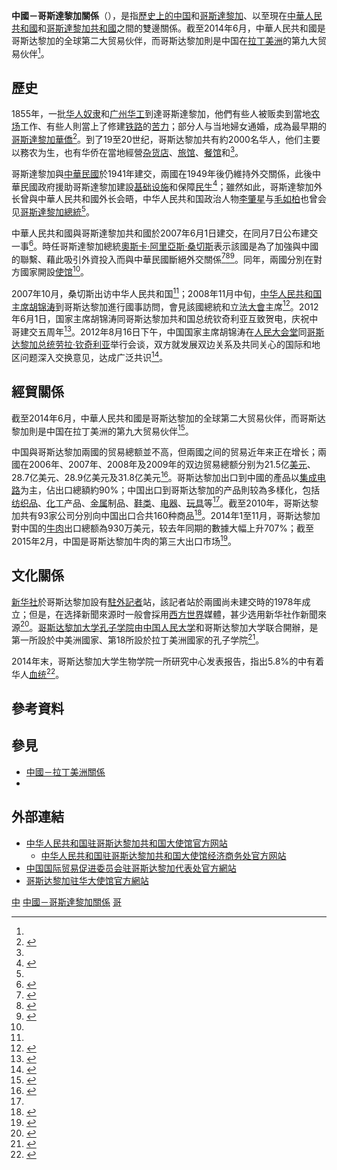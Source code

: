 {{NoteTA|G1=地名}}

{{not|中華民國與哥斯大黎加關係}}
{{Dablink|關於其他「中」字國家與「哥」字國家的外交關係，詳見'''[[中哥關係|中哥關係 (消歧義)]]'''。}}

{{Infobox Bilateral relations|中國－哥斯達黎加|中國|哥斯達黎加|map=China Costa Rica Locator.png|mission1=[[中國駐哥斯達黎加大使館|中國駐哥斯達黎加大使館]]|mission2=[[哥斯達黎加駐華大使館|哥斯達黎加駐華大使館]]|envoytitle1=[[中國駐哥斯達黎加大使列表|大使]]|envoy1=[[汤恒_(1965年)|汤恒]]|envoytitle2=[[哥斯達黎加駐華大使列表|大使]]|envoy2=[[]]<ref>{{cite web |title = 驻华大使到任顺序及递交国书日期 |url = https://www.mfa.gov.cn/web/lbfw_673061/fgzl_673083/202201/t20220114_10495616.shtml |publisher = 中华人民共和国外交部 }}</ref>}}

'''中國－哥斯達黎加關係'''（{{lang-es|Relaciones China-Costa Rica}}），是指[[中国|歷史上的中国]]和[[哥斯達黎加歷史|哥斯達黎加]]、以至現在[[中華人民共和國|中華人民共和國]]和[[哥斯達黎加共和國|哥斯達黎加共和國]]之間的雙邊關係。截至2014年6月，中華人民共和國是哥斯达黎加的全球第二大贸易伙伴，而哥斯达黎加則是中国在[[拉丁美洲|拉丁美洲]]的第九大贸易伙伴<ref name="China"/>。

== 歷史 ==
1855年，一批[[华人|华人]][[奴隶|奴隶]]和[[广州|广州]][[华工|华工]]到達哥斯達黎加，他們有些人被贩卖到當地[[农场|农场]]工作、有些人則當上了修建[[铁路|铁路]]的[[苦力|苦力]]；部分人与当地婦女通婚，成為最早期的[[哥斯达黎加华人|哥斯達黎加華僑]]<ref name=workers>{{cite news|author1=马荣丽|author2=周迎春|title=华人移民的美洲第一份工 大洋对岸来的人|url=http://www.cqqnb.net/ebook/201440/13718.html|accessdate=2015-02-20|newspaper=重庆青年报|date=2014-10-23|archiveurl=https://web.archive.org/web/20150220074002/http://www.cqqnb.net/ebook/201440/13718.html|archivedate=2015-02-20}}</ref>。到了19至20世纪，哥斯达黎加共有約2000名华人，他们主要以務农为生，也有华侨在當地經營[[杂货店|杂货店]]、[[旅馆|旅馆]]、[[餐馆|餐馆]]和{{link-en|贸易行|Trading company}}<ref name=workers/>。

哥斯達黎加與[[中華民國|中華民國]]於1941年建交，兩國在1949年後仍維持外交關係，此後中華民國政府援助哥斯達黎加建設[[基础设施|基础设施]]和保障[[民生|民生]]<ref>{{cite news|title=黃志芳宣佈與哥斯達黎加“斷交”並請辭負責 |url=http://hk.crntt.com/doc/1003/8/3/2/100383233.html?coluid=7&kindid=0&docid=100383233 |accessdate=2015-02-20 |archiveurl=https://web.archive.org/web/20150220023928/http://hk.crntt.com/doc/1003/8/3/2/100383233.html?coluid=7&kindid=0&docid=100383233 |newspaper=中國評論新聞網 |date=2007-06-07 |archivedate=2015-02-20 |deadurl=yes }}</ref>；雖然如此，哥斯達黎加外长曾與中華人民共和國外长会晤，中华人民共和国政治人物[[李肇星|李肇星]]与[[毛如柏|毛如柏]]也曾会见[[哥斯達黎加總統|哥斯達黎加總統]]<ref name="hist"/>。

中華人民共和國與哥斯達黎加共和國於2007年6月1日建交，在同月7日公布建交一事<ref name="hist">{{cite web|title=中国与哥斯达黎加关系简况|url=http://cr.chineseembassy.org/chn/zggx/t840046.htm|publisher=中华人民共和国驻哥斯达黎加大使馆|accessdate=2015-02-20|date=2013-03-01|archive-date=2015-02-20|archive-url=https://web.archive.org/web/20150220110900/http://cr.chineseembassy.org/chn/zggx/t840046.htm|dead-url=no}}</ref>。時任哥斯達黎加總統[[奧斯卡·阿里亞斯·桑切斯|奧斯卡·阿里亞斯·桑切斯]]表示該國是為了加強與中國的聯繫、藉此吸引外資投入而與中華民國斷絕外交關係<ref>{{cite news|archivedate=2009-01-07 |archiveurl=https://web.archive.org/web/20090107082311/http://news.bbc.co.uk/chinese/trad/hi/newsid_6720000/newsid_6729000/6729047.stm |title=哥斯達黎加與台灣斷交轉與中國建交 |url=http://news.bbc.co.uk/chinese/trad/hi/newsid_6720000/newsid_6729000/6729047.stm |accessdate=2015-02-20 |newspaper=BBC 中文網 |date=2007-06-07 |deadurl=yes }}</ref><ref>{{Cite web|title=Costa Rica: Donación china financiará rehabilitación tras emergencia por inundaciones - Costa Rica|url=https://reliefweb.int/report/costa-rica/costa-rica-donaci%C3%B3n-china-financiar%C3%A1-rehabilitaci%C3%B3n-tras-emergencia-por|accessdate=2021-04-12|work=ReliefWeb|language=en}}</ref><ref>{{Cite web|title=New left regimes ally with China|url=https://www.cetri.be/New-left-regimes-ally-with-China|accessdate=2021-04-12|date=2021-04-12|last=Beaulande|first=Guillaume|work=Centre tricontinental|language=en}}</ref>。同年，兩國分別在對方國家開設[[使馆|使馆]]<ref name="hist"/>。

2007年10月，桑切斯出访中华人民共和国<ref name="China"/>；2008年11月中旬，[[中华人民共和国主席|中华人民共和国主席]][[胡锦涛|胡锦涛]]到哥斯达黎加進行國事訪問，會見該國總統和[[哥斯达黎加立法大会|立法大會]]主席<ref>{{cite news|title=結束哥斯達黎加之行　胡錦濤前往古巴訪問 |url=http://hk.crntt.com/doc/1008/0/3/6/100803605.html?coluid=7&kindid=0&docid=100803605 |accessdate=2015-02-20 |newspaper=中國評論新聞網 |date=2008-11-18 |archiveurl=https://web.archive.org/web/20150220042519/http://hk.crntt.com/doc/1008/0/3/6/100803605.html?coluid=7&kindid=0&docid=100803605 |archivedate=2015-02-20 |deadurl=yes }}</ref>。2012年6月1日，国家主席胡锦涛同哥斯达黎加共和国总统钦奇利亚互致贺电，庆祝中哥建交五周年<ref>{{Cite web|title=胡锦涛与哥斯达黎加总统互致贺电庆祝建交五周年|url=http://www.gov.cn/ldhd/2012-06/01/content_2151173.htm|accessdate=2021-04-12|work=www.gov.cn}}</ref>。2012年8月16日下午，中国国家主席胡锦涛在[[人民大会堂|人民大会堂]]同[[哥斯达黎加总统|哥斯达黎加总统]][[劳拉·钦奇利亚|劳拉·钦奇利亚]]举行会谈，双方就发展双边关系及共同关心的国际和地区问题深入交换意见，达成广泛共识<ref>{{Cite web|title=国家主席胡锦涛同哥斯达黎加总统钦奇利亚举行会谈_新浪新闻|url=http://news.sina.com.cn/o/2012-08-17/072024984949.shtml|accessdate=2021-04-12|work=news.sina.com.cn}}</ref>。

== 經貿關係 ==
{{Gallery
|title=中國－哥斯達黎加貿易的商品比例
|width=300
|height=250
|align=center
|lines=1
|File:China to Costa Rica 2012.svg|中國出口到哥斯達黎加的商品（2012年）<ref>{{cite web|author=Alexander Simoes|title=产品中国出口到哥斯达黎加 (2012)|url=http://atlas.media.mit.edu/explore/tree_map/hs/export/chn/cri/show/2012/|publisher=Observatory of Economic Complexity|accessdate=2015-02-20|archive-date=2015-02-20|archive-url=https://web.archive.org/web/20150220114723/http://atlas.media.mit.edu/explore/tree_map/hs/export/chn/cri/show/2012/|dead-url=no}}</ref>
|File:Costa Rica to China 2012.svg|哥斯達黎加出口到中國的商品（2012年）<ref>{{cite web|author=Alexander Simoes|title=产品哥斯达黎加出口到中国 (2012)|url=http://atlas.media.mit.edu/explore/tree_map/hs/export/cri/chn/show/2012/|publisher=Observatory of Economic Complexity|accessdate=2015-02-20|archive-date=2015-02-20|archive-url=https://web.archive.org/web/20150220105812/http://atlas.media.mit.edu/explore/tree_map/hs/export/cri/chn/show/2012/|dead-url=no}}</ref>
}}
截至2014年6月，中華人民共和國是哥斯达黎加的全球第二大贸易伙伴，而哥斯达黎加則是中国在拉丁美洲的第九大贸易伙伴<ref name="China">{{cite web|title=中哥经贸关系简况 |url=http://cr.mofcom.gov.cn/article/zxhz/hzjj/201406/20140600623890.shtml |publisher=中华人民共和国驻哥斯达黎加共和国大使馆经济商务参赞处 |accessdate=2015-02-20 |archiveurl=https://web.archive.org/web/20150220053749/http://cr.mofcom.gov.cn/article/zxhz/hzjj/201406/20140600623890.shtml |archivedate=2015-02-20 |date=2014-06-13 |deadurl=yes }}</ref>。

中国與哥斯达黎加兩國的贸易總额並不高，但兩國之间的贸易近年来正在增长；兩國在2006年、2007年、2008年及2009年的双边贸易總额分别为21.5亿[[美元|美元]]、28.7亿美元、28.9亿美元及31.8亿美元<ref name=econ>{{cite web|title=中哥贸易往来 |url=http://cr.mofcom.gov.cn/article/zxhz/hzjj/201006/20100606958928.shtml |publisher=中华人民共和国驻哥斯达黎加共和国大使馆经济商务参赞处 |accessdate=2015-02-20 |archiveurl=https://web.archive.org/web/20150220053917/http://cr.mofcom.gov.cn/article/zxhz/hzjj/201006/20100606958928.shtml |archivedate=2015-02-20 |date=2010-06-10 |deadurl=yes }}</ref>。哥斯达黎加出口到中國的產品以[[集成电路|集成电路]]为主，佔出口總額約90%；中国出口到哥斯达黎加的产品則较為多樣化，包括[[纺织品|纺织品]]、[[化工|化工]]产品、[[金属|金属]]制品、[[鞋|鞋类]]、[[电器|电器]]、[[玩具|玩具]]等<ref name=econ/>。截至2010年，哥斯达黎加共有93家公司分別向中国出口合共160种商品<ref>{{cite web|title=贸易 |url=http://www.costaricaembassycn.com/page.php?lang=zh-hans&op=pa&id=408&trid=109 |work=商业和投资 |publisher=哥斯达黎加大使馆 |accessdate=2015-02-20 |archiveurl=https://web.archive.org/web/20150220054056/http://www.costaricaembassycn.com/page.php?lang=zh-hans&op=pa&id=408&trid=109 |archivedate=2015-02-20 |deadurl=yes }}</ref>。2014年1至11月，哥斯达黎加對中国的[[牛肉|牛肉]]出口總额為930万美元，较去年同期的數據大幅上升707%；截至2015年2月，中国是哥斯达黎加牛肉的第三大出口市场<ref>{{cite news|title=哥斯达黎加对华牛肉出口额猛增 |url=http://cr.mofcom.gov.cn/article/jmxw/201502/20150200890111.shtml |accessdate=2015-02-20 |newspaper=中华人民共和国驻哥斯达黎加共和国大使馆经济商务参赞处 |date=2015-02-06 |archiveurl=https://web.archive.org/web/20150220061446/http://cr.mofcom.gov.cn/article/jmxw/201502/20150200890111.shtml |archivedate=2015-02-20 |deadurl=yes }}</ref>。

== 文化關係 ==
[[新华社|新华社]]於哥斯达黎加設有[[駐外記者|駐外記者]]站，該記者站於兩國尚未建交時的1978年成立；但是，{{link-en|哥斯达黎加傳媒|Media of Costa Rica}}在选择新聞來源时一般會採用[[西方世界|西方世界]]媒體，甚少选用新华社作新聞來源<ref>{{cite conference|author=Carolina Arias|title=从拉美媒介的角度来看中国新华社的影响力 ——以哥斯达黎加媒体为列|publisher=复旦大学}}</ref>。[[哥斯达黎加大学|哥斯达黎加大学]][[孔子学院|孔子学院]]由[[中国人民大学|中国人民大学]]和哥斯达黎加大学联合開辦，是第一所設於中美洲國家、第18所設於拉丁美洲國家的孔子学院<ref>{{cite news|title=中美洲第一所孔子学院在哥斯达黎加成立|url=http://news.xinhuanet.com/world/2009-08/08/content_11847921.htm|accessdate=2015-02-20|newspaper=新华网|date=2009-08-08|archiveurl=https://web.archive.org/web/20140120114441/http://news.xinhuanet.com/world/2009-08/08/content_11847921.htm|archivedate=2014-01-20}}</ref>。

2014年末，哥斯达黎加大学生物学院一所研究中心发表报告，指出5.8%的{{link-en|哥斯达黎加人口|Demographics of Costa Rica}}中有着华人[[血统|血统]]<ref>{{cite news|author=姜涛 (編)|title=英媒：哥斯达黎加约5.8％人口具有华人血统|url=http://world.chinadaily.com.cn/2014-10/14/content_18737049.htm|accessdate=2015-02-20|newspaper=[[参考消息|参考消息]]|date=2014-10-14|archiveurl=https://web.archive.org/web/20150220075304/http://world.cankaoxiaoxi.com/2014/1014/527580.shtml|archivedate=2015-02-20}}</ref>。

== 參考資料 ==
{{Reflist|2}}

== 參見 ==
{{Portal box|國際關係|中國|中華人民共和國|哥斯大黎加|image4=Flag of Costa Rica.svg}}
* [[中國－拉丁美洲關係|中國－拉丁美洲關係]]
* {{link-en|哥斯達黎加外交|Foreign relations of Costa Rica}}

== 外部連結 ==
* [http://cr.china-embassy.gov.cn/chn/ 中华人民共和国驻哥斯达黎加共和国大使馆官方网站]{{zh-hans icon}}{{es icon}}
** [http://cr.mofcom.gov.cn/ 中华人民共和国驻哥斯达黎加共和国大使馆经济商务处官方网站]{{zh-hans icon}}
* [https://www.ccpit.org/costarica/ 中国国际贸易促进委员会驻哥斯达黎加代表处官方網站]{{zh-hans icon}}
* [http://www.emb-costarica.cn/?lang=zh 哥斯达黎加驻华大使馆官方網站]{{zh-hans icon}}{{en icon}}{{es icon}}

{{中华人民共和国外交}}
{{哥斯達黎加外交}}
[[Category:哥斯大黎加雙邊關係|中]]
[[Category:中國－哥斯達黎加關係|]]
[[Category:中國與美洲國家關係|哥]]